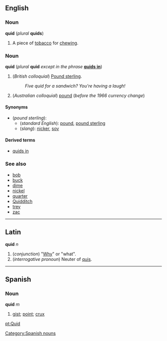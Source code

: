 ==English==
===Noun===
'''quid''' (''plural'' '''quids''')

#A piece of [[tobacco]] for [[chew]]ing.

===Noun===
'''quid''' (''plural'' '''quid''' ''except in the phrase'' '''[[quids in]]''')<!--this is correct: the plural is the same as the singular-->

#(''British colloquial'') [[Pound sterling]].
#:''Five quid for a sandwich?  You're having a laugh!''
#(''Australian colloquial'') [[pound]] (''before the 1966 currency change'')

====Synonyms====
*(''pound sterling''):
**(''standard English''): [[pound]], [[pound sterling]]
**(''slang''): [[nicker]], [[sov]]

====Derived terms====
*[[quids in]]

===See also===
*[[bob]]
*[[buck]]
*[[dime]]
*[[nickel]]
*[[quarter]]
*[[Quidditch]]
*[[trey]]
*[[zac]]

----

==Latin==
'''quid''' ''n''
# (''conjunction'') "[[Why]]" or "what".
# (''interrogative pronoun'') Neuter of [[quis]].

----
== Spanish == 
=== Noun === 
'''quid''' ''m'' 
# [[gist]]; [[point]]; [[crux]] 
[[Category:Spanish nouns]]



[[pt:Quid]]